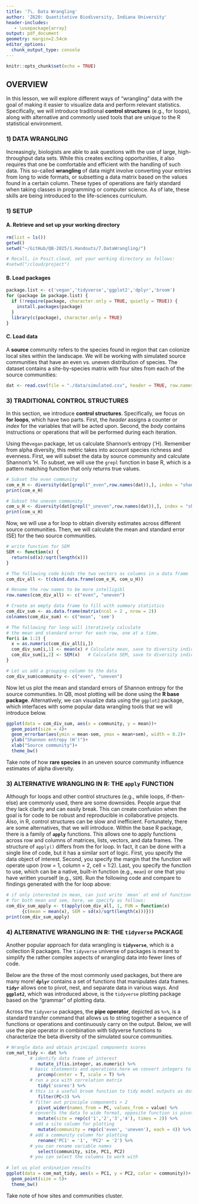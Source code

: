 ```yaml
---
title: '7\. Data Wrangling'
author: 'Z620: Quantitative Biodiversity, Indiana University'
header-includes:
   - \usepackage{array}
output: pdf_document
geometry: margin=2.54cm
editor_options: 
  chunk_output_type: console
---
```


```r
knitr::opts_chunk$set(echo = TRUE)
```

## OVERVIEW

In this lesson, we will explore different ways of "wrangling" data with the goal of making it easier to visualize data and perform relevant statistics. 
Specifically, we will introduce traditional **control structures** (e.g., for loops), along with alternative and commonly used tools that are unique to the R statistical environment.

### 1) DATA WRANGLING

Increasingly, biologists are able to ask questions with the use of large, high-throughput data sets. 
While this creates exciting opportunities, it also requires that one be comfortable and efficient with the handling of such data. 
This so-called **wrangling** of data might involve converting your entries from long to wide formats, or subsetting a data matrix based on the values found in a certain column. 
These types of operations are fairly standard when taking classes in programming or computer science. 
As of late, these skills are being introduced to the life-sciences curriculum.

### 1) SETUP
#### A. Retrieve and set up your working directory

```r
rm(list = ls()) 
getwd() 
setwd("~/GitHub/QB-2025/1.Handouts/7.DataWrangling/")

# Recall, in Posit.cloud, set your working directory as follows:
#setwd("/cloud/project")
```


#### B. Load packages

```r
package.list <- c('vegan','tidyverse','ggplot2','dplyr','broom')
for (package in package.list) {
  if (!require(package, character.only = TRUE, quietly = TRUE)) {
    install.packages(package)
  }
  library(c(package), character.only = TRUE)
}
```


#### C. Load data

A **source** community refers to the species found in region that can colonize local sites within the landscape. 
We will be working with simulated source communities that have an even vs. uneven distribution of species.
The dataset contains a site-by-species matrix with four sites from each of the source communities:

```r
dat <- read.csv(file = "./data/simulated.csv", header = TRUE, row.names = 1)
```


### 3) TRADITIONAL CONTROL STRUCTURES

In this section, we introduce **control structures**.
Specifically, we focus on **for loops**, which have two parts.
First, the *header* assigns a counter or *index* for the variables that will be acted upon. 
Second, the *body* contains instructions or operations that will be performed during each iteration.

Using the`vegan` package, let us calculate Shannon's entropy ('H). 
Remember from alpha diversity, this metric takes into account species richness and evenness. 
First, we will subset the data by source community and calculate Shannon's 'H. 
To subset, we will use the `grepl` function in base R, which is a pattern matching function that only returns true values.

```r
# Subset the even community
com_e_H <- diversity(dat[grepl("_even",row.names(dat)),], index = "shannon")
print(com_e_H)

# Subset the uneven community
com_u_H <- diversity(dat[grepl("_uneven",row.names(dat)),], index = "shannon")
print(com_u_H)
```

Now, we will use a for loop to obtain diversity estimates across different source communities. 
Then, we will calculate the mean and standard error (SE) for the two source communities.

```r
# write function for SEM
SEM <- function(x) {
  return(sd(x)/sqrt(length(x)))
}

# The following code binds the two vectors as columns in a data frame 
com_div_all <- t(cbind.data.frame(com_e_H, com_u_H))

# Rename the row names to be more intelligibl
row.names(com_div_all) <- c("even", "uneven")

# Create an empty data frame to fill with summary statistics
com_div_sum <- as.data.frame(matrix(ncol = 2 , nrow = 2))
colnames(com_div_sum) <- c("mean", 'sem')

# The following for loop will iteratively calculate
# the mean and standard error for each row, one at a time.
for(i in 1:2) {
  x = as.numeric(com_div_all[i,]) 
  com_div_sum[i,1] <- mean(x) # Calculate mean, save to diversity indices data
  com_div_sum[i,2] <- SEM(x)   # Calculate SEM, save to diversity indices data
}

# Let us add a grouping column to the data
com_div_sum$community <- c("even", "uneven")
```

Now let us plot the mean and standard errors of Shannon entropy for the source communities. 
In QB, most plotting will be done using the **R base package**. 
Alternatively, we can visualize data using the `ggplot2` package, which interfaces with some popular data wrangling tools that we will introduce below. 

```r
ggplot(data = com_div_sum, aes(x = community, y = mean))+
  geom_point(size = 4)+
  geom_errorbar(aes(ymin = mean-sem, ymax = mean+sem), width = 0.2)+
  ylab("Shannon entropy (H')")+
  xlab("Source community")+
  theme_bw()
```

Take note of how **rare species** in an uneven source community influence estimates of alpha diversity. 

### 3) ALTERNATIVE WRANGLING IN R: THE `apply` FUNCTION

Although for loops and other control structures (e.g., while loops, if-then-else) are commonly used, there are some downsides.
People argue that they lack clarity and can easily break.
This can create confusion when the goal is for code to be robust and reproducible in collaborative projects. 
Also, in R, control structures can be slow and inefficient. 
Fortunately, there are some alternatives, that we will introduce. 
Within the base R package, there is a family of **`apply`** functions. 
This allows one to apply functions across row and columns of matrices, lists, vectors, and data frames. 
The structure of `apply()` differs from the for loop. 
In fact, it can be done with a single line of code, but it  has a similar sort of logic. 
First, you specify the data object of interest. 
Second, you specify the margin that the function will operate upon (row = 1, column = 2, cell = 1:2). 
Last, you specify the function to use, which can be a native, built-in function (e.g., `mean`) or one that you have written yourself (e.g., `SEM`).
Run the following code and compare to findings generated with the for loop above:

```r
# if only interested in mean, can just write `mean` at end of function
# for both mean and sem, here, we specify as follows:
com_div_sum_apply <- t(apply(com_div_all, 1, FUN = function(x) 
      {c(mean = mean(x), SEM = sd(x)/sqrt(length(x)))}))
print(com_div_sum_apply)
```

### 4) ALTERNATIVE WRANGLING IN R: THE `tidyverse` PACKAGE

Another popular approach for data wrangling is **`tidyverse`**, which is a collection R packages.
The `tidyverse` universe of packages is meant to simplify the rather complex aspects of wrangling data into fewer lines of code.

Below are the three of the most commonly used packages, but there are many more!
**`dplyr`** contains a set of functions that manipulates data frames.
**`tidyr`** allows one to pivot, nest, and separate data in various ways.
And **`ggplot2`**, which was introduced above, is the `tidyverse` plotting package based on the "grammar" of plotting data.

Across the `tidyverse` packages, the **pipe operator**, depicted as `%>%`, is a standard transfer command that allows us to string together a sequence of functions or operations and continuously carry on the output. 
Below, we will use the pipe operator in combination with tidyverse functions to characterize the beta diversity of the simulated source communities.


```r
# Wrangle data and obtain principal components scores
com_mat_tidy <- dat %>% 
         # identify data frame of interest
            mutate_if(is.integer, as.numeric) %>% 
         # basic statements and operations.here we convert integers to numeric values
            prcomp(center = T, scale = T) %>% 
         # run a pca with correlation matrix
            tidy('scores') %>% 
         # this is a useful broom function to tidy model outputs as data frames
            filter(PC<3) %>% 
         # filter out principle components > 2
            pivot_wider(names_from = PC, values_from = value) %>%
         # converts the data to wide format, opposite function is pivot_longer
            mutate(site = rep(c('1','2','3','4'), times = 2)) %>%
         # add a site column for plotting  
            mutate(community = rep(c('even', 'uneven'), each = 4)) %>%
         # add a community column for plotting
            rename('PC1' = '1', 'PC2' = '2') %>% 
         # you can rename variable names
            select(community, site, PC1, PC2) 
         # you can select the columns to work with 
                
# let us plot ordination results 
ggplot(data = com_mat_tidy, aes(x = PC1, y = PC2, color = community))+
  geom_point(size = 5)+
  theme_bw()
```  

Take note of how sites and communities cluster.
